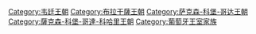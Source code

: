 [[Category:韦廷王朝|Category:韦廷王朝]]
[[Category:布拉干薩王朝|Category:布拉干薩王朝]]
[[Category:萨克森-科堡-哥达王朝|Category:萨克森-科堡-哥达王朝]]
[[Category:薩克森-科堡-哥達-科哈里王朝|Category:薩克森-科堡-哥達-科哈里王朝]]
[[Category:葡萄牙王室家族|Category:葡萄牙王室家族]]